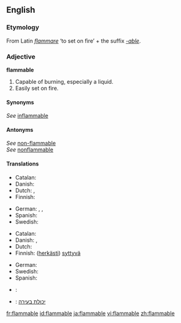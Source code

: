 ==English==

===Etymology===
From Latin ''[[flammare]]'' ‘to set on fire’ + the suffix ''[[-able]]''.

===Adjective===
'''flammable'''

# Capable of burning, especially a liquid.
# Easily set on fire.

====Synonyms====
''See'' [[inflammable]]<br />

====Antonyms====
''See'' [[non-flammable]]<br />
''See'' [[nonflammable]]

====Translations====
{{trans-top|capable of burning}}
* Catalan: {{t|ca|inflamable}}
* Danish: {{t|da|brændbar}}
* Dutch: {{t|nl|ontvlambaar}}, {{t-|nl|brandbaar}}
* Finnish: {{t-|fi|palava}}
{{trans-mid}}
* German: {{t+|de|brennbar}}, {{t+|de|entzündbar}}, {{t|de|entflammbar}}
* Spanish: {{t|es|inflamable}}
* Swedish: {{t|sv|brännbar}}
{{trans-bottom}}

{{trans-top|volatile}}
* Catalan: {{t|ca|inflamable}}
* Danish: {{t|da|brandfarlig}}, {{t|da|letantændelig}}
* Dutch: {{t|nl|licht ontvlambaar}}
* Finnish: ([[herkkä|herkästi]]) [[syttyvä]]
{{trans-mid}}
* German: {{t+|de|feuergefährlich}}
* Swedish: {{t|sv|lättantändlig}}
* Spanish: {{t|es|inflamable}}
{{trans-bottom}}

{{checktrans-top}}

* {{ttbc|French}}: {{t+|fr|inflammable}}
{{trans-mid}}
* {{ttbc|Hebrew}}: [[יכולת בעירה]]
{{trans-bottom}}

[[fr:flammable]]
[[id:flammable]]
[[ja:flammable]]
[[vi:flammable]]
[[zh:flammable]]